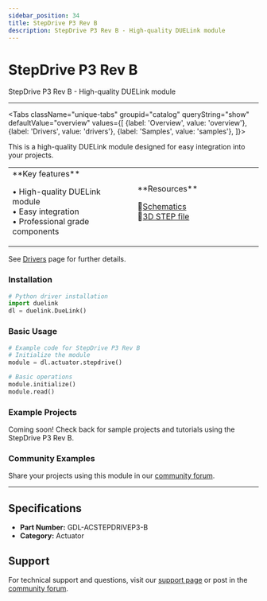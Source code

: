 ```yaml
---
sidebar_position: 34
title: StepDrive P3 Rev B
description: StepDrive P3 Rev B - High-quality DUELink module
---
```



# StepDrive P3 Rev B

<ProductImageSelector 
  partNumber="acstepdrivep3-b"
  productName="StepDrive P3 Rev B"
/>

StepDrive P3 Rev B - High-quality DUELink module

---

<Tabs className="unique-tabs" groupid="catalog" queryString="show" defaultValue="overview"
  values={[
    {label: 'Overview', value: 'overview'},
    {label: 'Drivers', value: 'drivers'},
    {label: 'Samples', value: 'samples'},
  ]}>

<TabItem value="overview">

This is a high-quality DUELink module designed for easy integration into your projects.

<table><td width='50%'>
**Key features**

• High-quality DUELink module<br/>
• Easy integration<br/>
• Professional grade components<br/>

</td><td width='50%'>
**Resources**
 
📄[Schematics](/sch/acstepdrivep3-b.pdf)<br/>
🔩[3D STEP file](/3d/acstepdrivep3-b.step)<br/>

</td></table>

</TabItem>

<TabItem value="drivers">

See [Drivers](../../engine/drivers) page for further details.

### Installation

```python
# Python driver installation
import duelink
dl = duelink.DueLink()
```

### Basic Usage

```python
# Example code for StepDrive P3 Rev B
# Initialize the module
module = dl.actuator.stepdrive()

# Basic operations
module.initialize()
module.read()
```

</TabItem>

<TabItem value="samples">

### Example Projects

Coming soon! Check back for sample projects and tutorials using the StepDrive P3 Rev B.

### Community Examples

Share your projects using this module in our [community forum](https://forums.ghielectronics.com).

</TabItem>

</Tabs>

---

## Specifications

- **Part Number:** GDL-ACSTEPDRIVEP3-B
- **Category:** Actuator

## Support

For technical support and questions, visit our [support page](../../support) or post in the [community forum](https://forums.ghielectronics.com).
